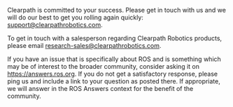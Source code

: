 Clearpath is committed to your success.
Please get in touch with us and we will do our best to get you rolling again quickly: <support@clearpathrobotics.com>.

To get in touch with a salesperson regarding Clearpath Robotics products, please email <research-sales@clearpathrobotics.com>.

If you have an issue that is specifically about ROS and is something which may be of interest to the broader community, consider asking it on <https://answers.ros.org>.
If you do not get a satisfactory response, please ping us and include a link to your question as posted there.
If appropriate, we will answer in the ROS Answers context for the benefit of the community.
